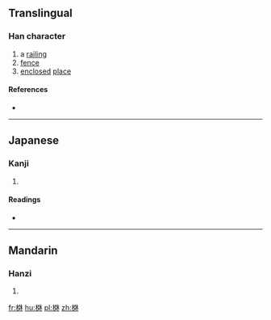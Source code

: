 ==Translingual==

===Han character===
{{Han char|rn=75|rad=木|as=08|sn=12|four=|canj=木大大木 (DKKD)|ids=⿲[[木]]⿱[[㐅]]㐅木}}

# a [[railing]]
# [[fence]]
# [[enclosed]] [[place]]

====References====
* {{Han ref|kx=0533.200|dkj=14959|dj=0921.180|hdz=21235.050|uh=68E5|ud=26853}}

----

==Japanese==

===Kanji===
{{ja-kanji|grade=|rs=木08}}

# {{defn|lang=ja|sort=木08}}

====Readings====
* {{ja-readings|on=[[はん]] (han), [[ぼん]] (bon)|kun=[[まがき]] (magaki)}}

----

==Mandarin==

===Hanzi===
{{cmn-hanzi|pin=[[fán]] ([[fan2]])|wg=fan<sup>2</sup>}}

# {{defn|lang=cmn|sort=木08}}

[[fr:棥]]
[[hu:棥]]
[[pl:棥]]
[[zh:棥]]